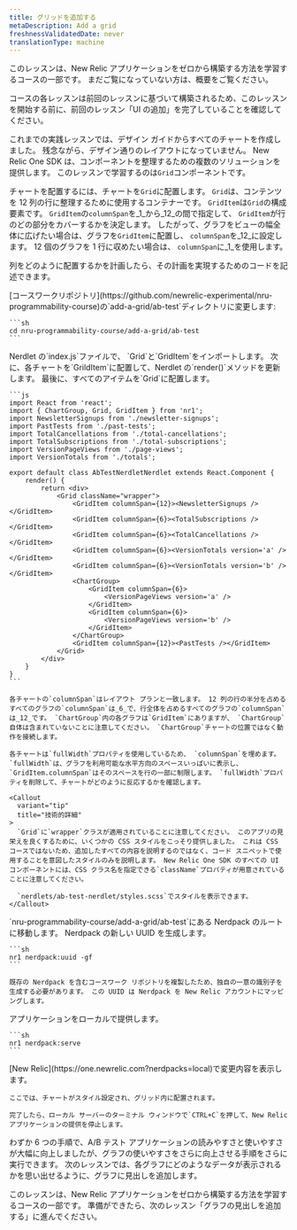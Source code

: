```yaml
---
title: グリッドを追加する
metaDescription: Add a grid
freshnessValidatedDate: never
translationType: machine
---
```


<Callout variant="tip">
  このレッスンは、New Relic アプリケーションをゼロから構築する方法を学習するコースの一部です。 まだご覧になっていない方は、概要をご覧ください。

  コースの各レッスンは前回のレッスンに基づいて構築されるため、このレッスンを開始する前に、前回のレッスン「UI の追加」を完了していることを確認してください。
</Callout>

これまでの実践レッスンでは、デザイン ガイドからすべてのチャートを作成しました。 残念ながら、デザイン通りのレイアウトになっていません。 New Relic One SDK は、コンポーネントを整理するための複数のソリューションを提供します。 このレッスンで学習するのは`Grid`コンポーネントです。

チャートを配置するには、チャートを`Grid`に配置します。 `Grid`は、コンテンツを 12 列の行に整理するために使用するコンテナーです。 `GridItem`は`Grid`の構成要素です。 `GridItem`の`columnSpan`を_1_から_12_の間で指定して、 `GridItem`が行のどの部分をカバーするかを決定します。 したがって、グラフをビューの幅全体に広げたい場合は、グラフを`GridItem`に配置し、 `columnSpan`を_12_に設定します。 12 個のグラフを 1 行に収めたい場合は、 `columnSpan`に_1_を使用します。

列をどのように配置するかを計画したら、その計画を実現するためのコードを記述できます。

<Steps>
  <Step>
    [コースワークリポジトリ](https://github.com/newrelic-experimental/nru-programmability-course)の`add-a-grid/ab-test`ディレクトリに変更します:

    ```sh
    cd nru-programmability-course/add-a-grid/ab-test
    ```
  </Step>

  <Step>
    Nerdlet の`index.js`ファイルで、 `Grid`と`GridItem`をインポートします。 次に、各チャートを`GrildItem`に配置して、Nerdlet の`render()`メソッドを更新します。 最後に、すべてのアイテムを`Grid`に配置します。

    ```js
    import React from 'react';
    import { ChartGroup, Grid, GridItem } from 'nr1';
    import NewsletterSignups from './newsletter-signups';
    import PastTests from './past-tests';
    import TotalCancellations from './total-cancellations';
    import TotalSubscriptions from './total-subscriptions';
    import VersionPageViews from './page-views';
    import VersionTotals from './totals';

    export default class AbTestNerdletNerdlet extends React.Component {
        render() {
            return <div>
                <Grid className="wrapper">
                    <GridItem columnSpan={12}><NewsletterSignups /></GridItem>
                    <GridItem columnSpan={6}><TotalSubscriptions /></GridItem>
                    <GridItem columnSpan={6}><TotalCancellations /></GridItem>
                    <GridItem columnSpan={6}><VersionTotals version='a' /></GridItem>
                    <GridItem columnSpan={6}><VersionTotals version='b' /></GridItem>
                    <ChartGroup>
                        <GridItem columnSpan={6}>
                            <VersionPageViews version='a' />
                        </GridItem>
                        <GridItem columnSpan={6}>
                            <VersionPageViews version='b' />
                        </GridItem>
                    </ChartGroup>
                    <GridItem columnSpan={12}><PastTests /></GridItem>
                </Grid>
            </div>
        }
    }
    ```

    各チャートの`columnSpan`はレイアウト プランと一致します。 12 列の行の半分を占めるすべてのグラフの`columnSpan`は_6_で、行全体を占めるすべてのグラフの`columnSpan`は_12_です。 `ChartGroup`内の各グラフは`GridItem`にありますが、 `ChartGroup`自体は含まれていないことに注意してください。 `ChartGroup`チャートの位置ではなく動作を接続します。

    各チャートは`fullWidth`プロパティを使用しているため、 `columnSpan`を埋めます。 `fullWidth`は、グラフを利用可能な水平方向のスペースいっぱいに表示し、 `GridItem.columnSpan`はそのスペースを行の一部に制限します。 `fullWidth`プロパティを削除して、チャートがどのように反応するかを確認します。

    <Callout
      variant="tip"
      title="技術的詳細"
    >
      `Grid`に`wrapper`クラスが適用されていることに注意してください。 このアプリの見栄えを良くするために、いくつかの CSS スタイルをこっそり提供しました。 これは CSS コースではないため、追加したすべての内容を説明するのではなく、コード スニペットで使用することを意図したスタイルのみを説明します。 New Relic One SDK のすべての UI コンポーネントには、CSS クラス名を指定できる`className`プロパティが用意されていることに注意してください。

      `nerdlets/ab-test-nerdlet/styles.scss`でスタイルを表示できます。
    </Callout>
  </Step>

  <Step>
    `nru-programmability-course/add-a-grid/ab-test`にある Nerdpack のルートに移動します。
  </Step>

  <Step>
    Nerdpack の新しい UUID を生成します。

    ```sh
    nr1 nerdpack:uuid -gf
    ```

    既存の Nerdpack を含むコースワーク リポジトリを複製したため、独自の一意の識別子を生成する必要があります。 この UUID は Nerdpack を New Relic アカウントにマッピングします。
  </Step>

  <Step>
    アプリケーションをローカルで提供します。

    ```sh
    nr1 nerdpack:serve
    ```
  </Step>

  <Step>
    [New Relic](https://one.newrelic.com?nerdpacks=local)で変更内容を表示します。

    ここでは、チャートがスタイル設定され、グリッド内に配置されます。

    完了したら、ローカル サーバーのターミナル ウィンドウで`CTRL+C`を押して、New Relic アプリケーションの提供を停止します。
  </Step>
</Steps>

わずか 6 つの手順で、A/B テスト アプリケーションの読みやすさと使いやすさが大幅に向上しましたが、グラフの使いやすさをさらに向上させる手順をさらに実行できます。 次のレッスンでは、各グラフにどのようなデータが表示されるかを思い出せるように、グラフに見出しを追加します。

<Callout variant="course">
  このレッスンは、New Relic アプリケーションをゼロから構築する方法を学習するコースの一部です。 準備ができたら、次のレッスン「グラフの見出しを追加する」に進んでください。
</Callout>
